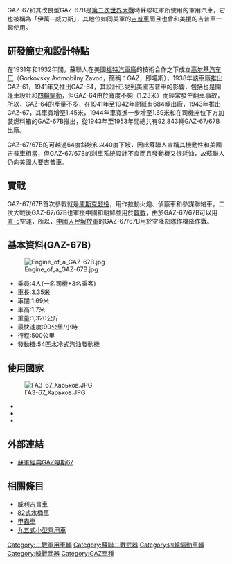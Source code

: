 {{unreferenced|time=2014-08-08T01:40:57+00:00}}
{{Infobox Aircraft
  |name = GAZ-67人員車
  |image = Image:GAZ-67B pic1.JPG
  |type = 軍用汽車
  |manufacturer = [[高尔基汽车厂|高尔基汽车厂]](GAZ)
  |introduced =  1943年
  |primary user = [[蘇聯紅軍|蘇聯紅軍]]<br/>[[中國人民解放軍|中國人民解放軍]]<br/>[[朝鮮人民軍|朝鮮人民軍]]
  |number built = 92,843輛
  |developed from = [[GAZ-64人員車|GAZ-64人員車]]
  |variants with their own articles = GAZ-67B
}}

GAZ-67和其改良型GAZ-67B是[[第二次世界大戰|第二次世界大戰]]時蘇聯紅軍所使用的軍用汽車，它也被稱為「伊萬--威力斯」，其地位如同美軍的[[威利吉普車|吉普車]]而且也曾和美援的吉普車一起使用。

==研發簡史和設計特點==
在1931年和1932年間，蘇聯人在美國[[福特汽車|福特汽車廠]]的技術合作之下成立[[高尔基汽车厂|高尔基汽车厂]]（Gorkovsky Avtmobilny Zavod，簡稱：GAZ，即嘎斯），1938年該車廠推出GAZ-61，1941年又推出GAZ-64，其設計已受到美國吉普車的影響，包括也是開篷車設計和[[四輪驅動|四輪驅動]]，但GAZ-64由於寬度不夠（1.23米）而經常發生翻車事故，所以，GAZ-64的產量不多，在1941年至1942年間祇有684輛出廠，1943年推出GAZ-67，其車寬增至1.45米，1944年車寬進一步增至1.69米和在司機座位下方加裝燃料箱的GAZ-67B推出，從1943年至1953年間總共有92,843輛GAZ-67/67B出廠。

GAZ-67/67B的可越過64度斜坡和以40度下坡，因此蘇聯人宣稱其機動性和美國吉普車相當，但GAZ-67/67B的刹車系統設計不良而且發動機又很耗油，故蘇聯人仍向美國人要吉普車。

==實戰==
GAZ-67/67B首次參戰就是[[庫斯克戰役|庫斯克戰役]]，用作拉動火炮、偵察車和參謀聯絡車，二次大戰後GAZ-67/67B也軍援中國和朝鮮並用於[[韓戰|韓戰]]，由於GAZ-67/67B可以用[[直-5|直-5]]空運，所以，[[中國人民解放軍|中國人民解放軍]]的GAZ-67/67B用於空降部隊作機降作戰。

==基本資料(GAZ-67B)==
[[File:Engine_of_a_GAZ-67B.jpg|thumb]]
*乘員:4人(一名司機+3名乘客)
*車長:3.35米
*車闊:1.69米
*車高:1.7米
*重量:1,320公斤
*最快速度:90公里/小時
*行程:500公里
*發動機:54匹水冷式汽油發動機

==使用國家==
[[File:ГАЗ-67_Харьков.JPG|thumb]]
*{{USSR}}
*{{PRC}}
*{{DPRK}}

==外部連結==
*[http://price.52che.com/Cheetah-cs7/news-15270964.html 蘇軍經典GAZ嘎斯67]{{Webarchive|url=https://archive.is/20140808025455/http://price.52che.com/Cheetah-cs7/news-15270964.html |date=2014-08-08 }}

==相關條目==
{{commons category|GAZ-67}}
*[[威利吉普車|威利吉普車]]
*[[82式水桶車|82式水桶車]]
*[[大众甲壳虫|甲蟲車]]
*[[九五式小型乘用車|九五式小型乘用車]]

{{高爾基汽車廠所生產的車輛}}

[[Category:二戰軍用車輛|Category:二戰軍用車輛]]
[[Category:蘇聯二戰武器|Category:蘇聯二戰武器]]
[[Category:四輪驅動車輛|Category:四輪驅動車輛]]
[[Category:韓戰武器|Category:韓戰武器]]
[[Category:GAZ車種|Category:GAZ車種]]
